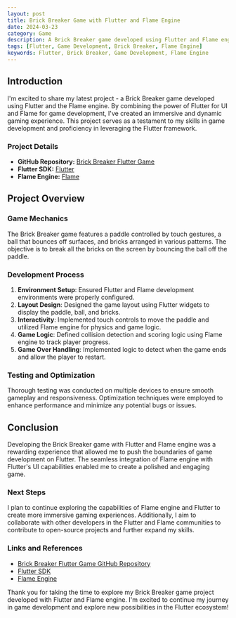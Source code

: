 ```yaml
---
layout: post
title: Brick Breaker Game with Flutter and Flame Engine
date: 2024-03-23
category: Game
description: A Brick Breaker game developed using Flutter and Flame engine, showcasing my skills in game development and Flutter framework.
tags: [Flutter, Game Development, Brick Breaker, Flame Engine]
keywords: Flutter, Brick Breaker, Game Development, Flame Engine
---
```


## Introduction

I'm excited to share my latest project - a Brick Breaker game developed using Flutter and the Flame engine. By combining the power of Flutter for UI and Flame for game development, I've created an immersive and dynamic gaming experience. This project serves as a testament to my skills in game development and proficiency in leveraging the Flutter framework.

### Project Details

- **GitHub Repository:** [Brick Breaker Flutter Game](https://github.com/uumair327/brick_breaker)
- **Flutter SDK:** [Flutter](https://docs.flutter.dev/get-started/install?_gl=1*1dct9ge*_up*MQ..&gclid=Cj0KCQjw-_mvBhDwARIsAA-Q0Q4o297tFwfxIa9taiaMFsUYG3k--DiVDTlZ9lPp3p3l3AXztBnZxioaAj7gEALw_wcB&gclsrc=aw.ds)
- **Flame Engine:** [Flame](https://docs.flame-engine.org/latest/#)

## Project Overview

### Game Mechanics

The Brick Breaker game features a paddle controlled by touch gestures, a ball that bounces off surfaces, and bricks arranged in various patterns. The objective is to break all the bricks on the screen by bouncing the ball off the paddle.

### Development Process

1. **Environment Setup**: Ensured Flutter and Flame development environments were properly configured.
2. **Layout Design**: Designed the game layout using Flutter widgets to display the paddle, ball, and bricks.
3. **Interactivity**: Implemented touch controls to move the paddle and utilized Flame engine for physics and game logic.
4. **Game Logic**: Defined collision detection and scoring logic using Flame engine to track player progress.
5. **Game Over Handling**: Implemented logic to detect when the game ends and allow the player to restart.

### Testing and Optimization

Thorough testing was conducted on multiple devices to ensure smooth gameplay and responsiveness. Optimization techniques were employed to enhance performance and minimize any potential bugs or issues.

## Conclusion

Developing the Brick Breaker game with Flutter and Flame engine was a rewarding experience that allowed me to push the boundaries of game development on Flutter. The seamless integration of Flame engine with Flutter's UI capabilities enabled me to create a polished and engaging game.

### Next Steps

I plan to continue exploring the capabilities of Flame engine and Flutter to create more immersive gaming experiences. Additionally, I aim to collaborate with other developers in the Flutter and Flame communities to contribute to open-source projects and further expand my skills.

### Links and References

- [Brick Breaker Flutter Game GitHub Repository](https://github.com/uumair327/brick_breaker)
- [Flutter SDK](https://flutter.dev)
- [Flame Engine](https://flame-engine.org/)

Thank you for taking the time to explore my Brick Breaker game project developed with Flutter and Flame engine. I'm excited to continue my journey in game development and explore new possibilities in the Flutter ecosystem!
